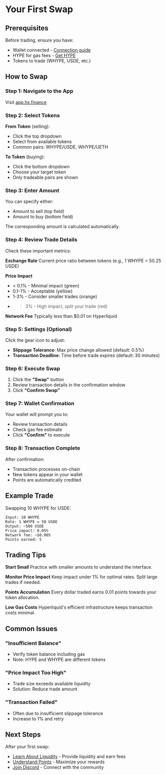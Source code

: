 # Your First Swap

## Prerequisites

Before trading, ensure you have:
- Wallet connected - [Connection guide](/getting-started/connect-wallet)
- HYPE for gas fees - [Get HYPE](/getting-started/get-hype)
- Tokens to trade (WHYPE, USDE, etc.)

## How to Swap

### Step 1: Navigate to the App

Visit [app.hx.finance](https://app.hx.finance)

### Step 2: Select Tokens

**From Token** (selling):
- Click the top dropdown
- Select from available tokens
- Common pairs: WHYPE/USDE, WHYPE/UETH

**To Token** (buying):
- Click the bottom dropdown
- Choose your target token
- Only tradeable pairs are shown

### Step 3: Enter Amount

You can specify either:
- Amount to sell (top field)
- Amount to buy (bottom field)

The corresponding amount is calculated automatically.

### Step 4: Review Trade Details

Check these important metrics:

**Exchange Rate**
Current price ratio between tokens (e.g., 1 WHYPE = 50.25 USDE)

**Price Impact**
- < 0.1% - Minimal impact (green)
- 0.1-1% - Acceptable (yellow)
- 1-3% - Consider smaller trades (orange)
- > 3% - High impact, split your trade (red)

**Network Fee**
Typically less than $0.01 on Hyperliquid

### Step 5: Settings (Optional)

Click the gear icon to adjust:
- **Slippage Tolerance**: Max price change allowed (default: 0.5%)
- **Transaction Deadline**: Time before trade expires (default: 30 minutes)

### Step 6: Execute Swap

1. Click the **"Swap"** button
2. Review transaction details in the confirmation window
3. Click **"Confirm Swap"**

### Step 7: Wallet Confirmation

Your wallet will prompt you to:
- Review transaction details
- Check gas fee estimate
- Click **"Confirm"** to execute

### Step 8: Transaction Complete

After confirmation:
- Transaction processes on-chain
- New tokens appear in your wallet
- Points are automatically credited

## Example Trade

Swapping 10 WHYPE for USDE:

```
Input: 10 WHYPE
Rate: 1 WHYPE = 50 USDE
Output: ~500 USDE
Price impact: 0.05%
Network fee: ~$0.005
Points earned: 5
```

## Trading Tips

**Start Small**
Practice with smaller amounts to understand the interface.

**Monitor Price Impact**
Keep impact under 1% for optimal rates. Split large trades if needed.

**Points Accumulation**
Every dollar traded earns 0.01 points towards your token allocation.

**Low Gas Costs**
Hyperliquid's efficient infrastructure keeps transaction costs minimal.

## Common Issues

### "Insufficient Balance"
- Verify token balance including gas
- Note: HYPE and WHYPE are different tokens

### "Price Impact Too High" 
- Trade size exceeds available liquidity
- Solution: Reduce trade amount

### "Transaction Failed"
- Often due to insufficient slippage tolerance
- Increase to 1% and retry

## Next Steps

After your first swap:
- [Learn About Liquidity](/liquidity/becoming-lp) - Provide liquidity and earn fees
- [Understand Points](/points-rewards/how-points-work) - Maximize your rewards
- [Join Discord](https://discord.gg/hxfinance) - Connect with the community